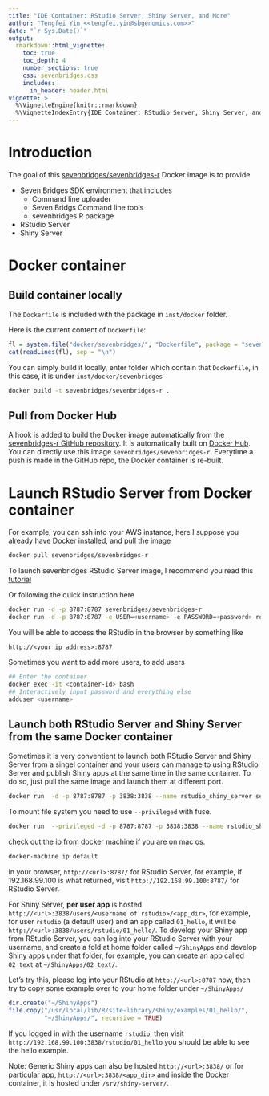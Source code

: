 ```yaml
---
title: "IDE Container: RStudio Server, Shiny Server, and More"
author: "Tengfei Yin <<tengfei.yin@sbgenomics.com>>"
date: "`r Sys.Date()`"
output:
  rmarkdown::html_vignette:
    toc: true
    toc_depth: 4
    number_sections: true
    css: sevenbridges.css
    includes:
      in_header: header.html
vignette: >
  %\VignetteEngine{knitr::rmarkdown}
  %\VignetteIndexEntry{IDE Container: RStudio Server, Shiny Server, and More}
---
```


# Introduction

The goal of this [sevenbridges/sevenbridges-r](https://hub.docker.com/r/sevenbridges/sevenbridges-r/) Docker image is to provide

- Seven Bridges SDK environment that includes
    - Command line uploader
    - Seven Bridgs Command line tools
    - sevenbridges R package
- RStudio Server
- Shiny Server

# Docker container

## Build container locally

The `Dockerfile` is included with the package in `inst/docker` folder.

Here is the current content of `Dockerfile`:
```r
fl = system.file("docker/sevenbridges/", "Dockerfile", package = "sevenbridges")
cat(readLines(fl), sep = "\n")
```

You can simply build it locally, enter folder which contain that `Dockerfile`, in this case,
it is under `inst/docker/sevenbridges`

```bash
docker build -t sevenbridges/sevenbridges-r .
```

## Pull from Docker Hub

A hook is added to build the Docker image automatically from the [sevenbridges-r GitHub repository](https://github.com/sbg/sevenbridges-r/tree/master/inst/docker/sevenbridges). It is automatically built on [Docker Hub](https://hub.docker.com/r/sevenbridges/sevenbridges-r/). You can directly use this image `sevenbridges/sevenbridges-r`. Everytime a push is made in the GitHub repo, the Docker container is re-built.

# Launch RStudio Server from Docker container

For example, you can ssh into your AWS instance, here I suppose you already have Docker installed, and pull the image

```bash
docker pull sevenbridges/sevenbridges-r
```

To launch sevenbridges RStudio Server image, I recommend you read this [tutorial](https://github.com/rocker-org/rocker/wiki/Using-the-RStudio-image)

Or following the quick instruction here

```bash
docker run -d -p 8787:8787 sevenbridges/sevenbridges-r
docker run -d -p 8787:8787 -e USER=<username> -e PASSWORD=<password> rocker/rstudio
```

You will be able to access the RStudio in the browser by something like

`http://<your ip address>:8787`

Sometimes you want to add more users, to add users

```bash
## Enter the container
docker exec -it <container-id> bash
## Interactively input password and everything else
adduser <username>
```

## Launch both RStudio Server and Shiny Server from the same Docker container

Sometimes it is very conventient to launch both RStudio Server and Shiny Server from a singel container and your users can manage to using RStudio Server and publish Shiny apps at the same time in the same container. To do so, just pull the same image and launch them at different port.

```bash
docker run  -d -p 8787:8787 -p 3838:3838 --name rstudio_shiny_server sevenbridges/sevenbridges-r
```

To mount file system you need to use `--privileged` with fuse.

```bash
docker run  --privileged -d -p 8787:8787 -p 3838:3838 --name rstudio_shiny_server sevenbridges/sevenbridges-r
```

check out the ip from docker machine if you are on mac os.

```bash
docker-machine ip default
```

In your browser, `http://<url>:8787/` for RStudio Server, for example, if 192.168.99.100 is what returned, visit `http://192.168.99.100:8787/` for RStudio Server.


For Shiny Server, __per user app__ is hosted `http://<url>:3838/users/<username of rstudio>/<app_dir>`, for example, for user `rstudio` (a default user) and an app called `01_hello`, it will be `http://<url>:3838/users/rstudio/01_hello/`. To develop your Shiny app from RStudio Server, you can log into your RStudio Server with your username, and create a fold at home folder called `~/ShinyApps` and develop Shiny apps under that folder, for example, you can create an app called `02_text` at `~/ShinyApps/02_text/`.

Let's try this, please log into your RStudio at `http://<url>:8787` now, then try to copy some example over to your home folder under `~/ShinyApps/`

```r
dir.create("~/ShinyApps")
file.copy("/usr/local/lib/R/site-library/shiny/examples/01_hello/",
          "~/ShinyApps/", recursive = TRUE)
```

If you logged in with the username `rstudio`, then visit `http://192.168.99.100:3838/rstudio/01_hello` you should be able to see the hello example.

Note: Generic Shiny apps can also be hosted `http://<url>:3838/` or for particular app, `http://<url>:3838/<app_dir>` and inside the Docker container, it is hosted under `/srv/shiny-server/`.
